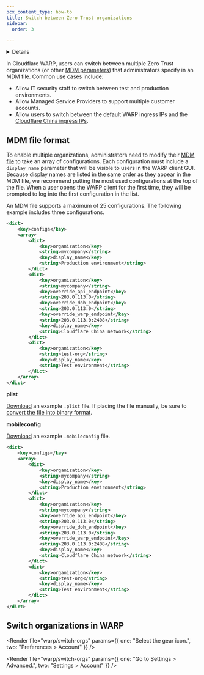 ```yaml
---
pcx_content_type: how-to
title: Switch between Zero Trust organizations
sidebar:
  order: 3

---
```




<Details header="Feature availability">

| [WARP modes](/cloudflare-one/connections/connect-devices/warp/configure-warp/warp-modes/) | [Zero Trust plans](https://www.cloudflare.com/teams-pricing/) |
| ----------------------------------------------------------------------------------------- | ------------------------------------------------------------- |
| All modes                                                                                 | All plans                                                     |

| System   | Availability | Minimum WARP version |
| -------- | ------------ | -------------------- |
| Windows  | ✅            | 2024.1.159.0         |
| macOS    | ✅            | 2024.1.160.0         |
| Linux    | ✅            | 2024.2.62.0          |
| iOS      | ✅            | 1.7                  |
| Android  | ✅            | 1.4                  |
| ChromeOS | ✅            | 1.4                  |


</Details>

In Cloudflare WARP, users can switch between multiple Zero Trust organizations (or other [MDM parameters](/cloudflare-one/connections/connect-devices/warp/deployment/mdm-deployment/parameters/)) that administrators specify in an MDM file. Common use cases include:

* Allow IT security staff to switch between test and production environments.
* Allow Managed Service Providers to support multiple customer accounts.
* Allow users to switch between the default WARP ingress IPs and the [Cloudflare China ingress IPs](/cloudflare-one/connections/connect-devices/warp/deployment/mdm-deployment/parameters/#override_warp_endpoint).

## MDM file format

To enable multiple organizations, administrators need to modify their [MDM file](/cloudflare-one/connections/connect-devices/warp/deployment/mdm-deployment/) to take an array of configurations.  Each configuration must include a `display_name` parameter that will be visible to users in the WARP client GUI. Because display names are listed in the same order as they appear in the MDM file, we recommend putting the most used configurations at the top of the file. When a user opens the WARP client for the first time, they will be prompted to log into the first configuration in the list.

An MDM file supports a maximum of 25 configurations. The following example includes three configurations.

<Tabs>

<TabItem label="Windows">

```xml
<dict>
	<key>configs</key>
	<array>
		<dict>
			<key>organization</key>
			<string>mycompany</string>
			<key>display_name</key>
			<string>Production environment</string>
		</dict>
		<dict>
			<key>organization</key>
			<string>mycompany</string>
			<key>override_api_endpoint</key>
			<string>203.0.113.0</string>
			<key>override_doh_endpoint</key>
			<string>203.0.113.0</string>
			<key>override_warp_endpoint</key>
			<string>203.0.113.0:2408</string>
			<key>display_name</key>
			<string>Cloudflare China network</string>
		</dict>
		<dict>
			<key>organization</key>
			<string>test-org</string>
			<key>display_name</key>
			<string>Test environment</string>
		</dict>
	</array>
</dict>
```

</TabItem>

<TabItem label="macOS">

**plist**

[Download](/cloudflare-one/static/mdm/multiple-orgs/com.cloudflare.warp.plist) an example `.plist` file. If placing the file manually, be sure to [convert the file into binary format](/cloudflare-one/connections/connect-devices/warp/deployment/mdm-deployment/#create-plist-file).

**mobileconfig**

[Download](/cloudflare-one/static/mdm/multiple-orgs/CloudflareWARP.mobileconfig) an example `.mobileconfig` file.

</TabItem>

<TabItem label="Linux">

```xml
<dict>
	<key>configs</key>
	<array>
		<dict>
			<key>organization</key>
			<string>mycompany</string>
			<key>display_name</key>
			<string>Production environment</string>
		</dict>
		<dict>
			<key>organization</key>
			<string>mycompany</string>
			<key>override_api_endpoint</key>
			<string>203.0.113.0</string>
			<key>override_doh_endpoint</key>
			<string>203.0.113.0</string>
			<key>override_warp_endpoint</key>
			<string>203.0.113.0:2408</string>
			<key>display_name</key>
			<string>Cloudflare China network</string>
		</dict>
		<dict>
			<key>organization</key>
			<string>test-org</string>
			<key>display_name</key>
			<string>Test environment</string>
		</dict>
	</array>
</dict>
```

</TabItem> </Tabs>

## Switch organizations in WARP

<Tabs> <TabItem label="macos, windows, and linux">

<Render file="warp/switch-orgs" params={{ one: "Select the gear icon.", two: "Preferences > Account" }} />

</TabItem> <TabItem label="ios and android">

<Render file="warp/switch-orgs" params={{ one: "Go to Settings > Advanced.", two: "Settings > Account" }} />

</TabItem> </Tabs>
